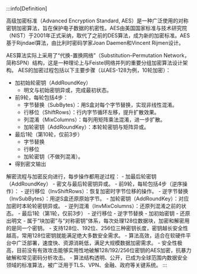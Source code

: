 
:::info[Definition]

<Tabs>
<TabItem value="a" label="定义">
高级加密标准（Advanced Encryption Standard, AES）是一种广泛使用的对称密钥加密算法，旨在保护电子数据的机密性。AES由美国国家标准与技术研究院（NIST）于2001年正式采纳，取代了之前的DES算法，成为新的加密标准。AES基于Rijndael算法，由比利时密码学家Joan Daemen和Vincent Rijmen设计。

AES算法实际上采用了“代换-置换网络”（Substitution–Permutation Network，简称SPN）结构，这是一种理论上与Feistel网络并列的重要分组加密算法设计架构。
</TabItem>
<TabItem value="b" label="加密流程">
AES的加密过程包括以下主要步骤（以AES-128为例，10轮加密）：
- 加初始轮密钥（AddRoundKey）
    - 明文与初始密钥异或，完成最初状态。
- 前9轮，每轮包括4步：
    - 字节替换（SubBytes）：用S盒对每个字节替换，实现非线性混淆。
    - 行移位（ShiftRows）：行内字节循环左移，提升扩散效果。
    - 列混淆（MixColumns）：每列用矩阵乘法混淆，进一步扩散。
    - 加轮密钥（AddRoundKey）：本轮轮密钥与矩阵异或。
- 最后1轮（第10轮，仅前3步）
    - 字节替换
    - 行移位
    - 加轮密钥（不做列混淆）。
- 得到密文输出
</TabItem>
<TabItem value="c" label="解密流程">
解密流程与加密反向进行，每步操作都用逆过程：
- 加最后轮密钥（AddRoundKey）
    - 密文与最后轮密钥异或。
- 前9轮，每轮包括4步（逆序操作）：
    - 逆行移位（InvShiftRows）：恢复加密时字节位移的操作。
    - 逆字节替换（InvSubBytes）：用逆S盒还原原始字节。
    - 加轮密钥（AddRoundKey）：对应加密时本轮轮密钥异或。
    - 逆列混淆（InvMixColumns）：还原列混淆之前的状态。
- 最后1轮（第1轮，仅前3步）
    - 逆行移位
    - 逆字节替换
    - 加初始密钥
- 还原出明文
</TabItem>
<TabItem value="e" label="特点与安全性">
- 属于“块加密”与“对称密钥”体系，每次处理128位数据块，加密和解密用的是同一个密钥。
- 支持128位、192位、256位三种密钥长度，密钥越长安全性越高，常用128位密钥就能满足绝大多数安全需求。
- 算法高效，适合在软硬件平台中广泛部署，速度快、资源消耗低，满足大规模数据加密需求。
- 安全性极高，目前没有有效攻击能够实用性地破解128/192/256位密钥的AES加密，抗暴力破解和常见密码分析攻击。
- 算法结构透明、公开，已成为全球范围内数据安全领域的标准算法，被广泛用于TLS、VPN、金融、政府等关键系统。
</TabItem>
</Tabs>
:::

